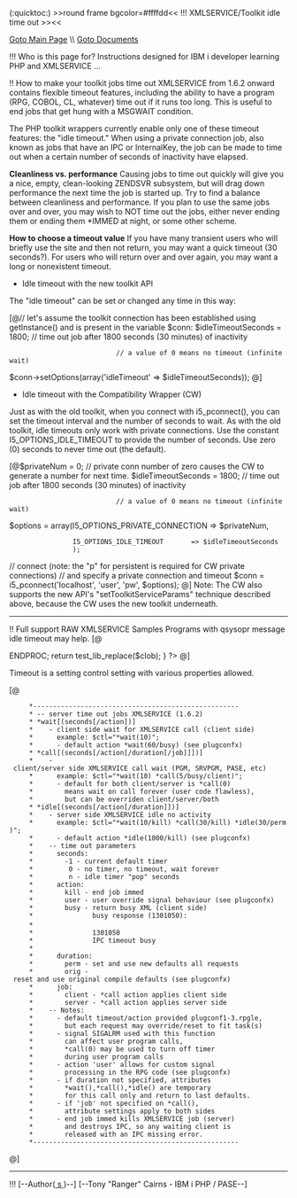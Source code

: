 (:quicktoc:)
>>round frame bgcolor=#ffffdd<<
!!! XMLSERVICE/Toolkit idle time out
>><<

[[XMLService/XMLService | Goto Main Page]]
\\
[[XMLSERVICEDocument | Goto Documents]]

!!! Who is this page for?
Instructions designed for IBM i developer learning PHP and XMLSERVICE ...


!! How to make your toolkit jobs time out
XMLSERVICE from 1.6.2 onward contains flexible timeout features, including the ability to have a program (RPG, COBOL, CL, whatever) time out if it runs too long. This is useful to end jobs that get hung with a MSGWAIT condition.

The PHP toolkit wrappers currently enable only one of these timeout features: the "idle timeout." When using a private connection job, also known as jobs that have an IPC or InternalKey, the job can be made to time out when a certain number of seconds of inactivity have elapsed.

'''Cleanliness vs. performance'''
Causing jobs to time out quickly will give you a nice, empty, clean-looking ZENDSVR subsystem, but will drag down performance the next time the job is started up. Try to find a balance between cleanliness and performance. If you plan to use the same jobs over and over, you may wish to NOT time out the jobs, either never ending them or ending them *IMMED at night, or some other scheme.

'''How to choose a timeout value'''
If you have many transient users who will briefly use the site and then not return, you may want a quick timeout (30 seconds?). For users who will return over and over again, you may want a long or nonexistent timeout.

* Idle timeout with the new toolkit API
The "idle timeout" can be set or changed any time in this way:

[@// let's assume the toolkit connection has been established using getInstance() and is present in the variable $conn:
$idleTimeoutSeconds = 1800; // time out job after 1800 seconds (30 minutes) of inactivity
                            // a value of 0 means no timeout (infinite wait)
$conn->setOptions(array('idleTimeout' => $idleTimeoutSeconds));
@]
* Idle timeout with the Compatibility Wrapper (CW)
Just as with the old toolkit, when you connect with i5_pconnect(), you can set the timeout interval and the number of seconds to wait. As with the old toolkit, idle timeouts only work with private connections. Use the constant I5_OPTIONS_IDLE_TIMEOUT to provide the number of seconds. Use zero (0) seconds to never time out (the default).

[@$privateNum = 0; // private conn number of zero causes the CW to generate a number for next time.
$idleTimeoutSeconds = 1800; // time out job after 1800 seconds (30 minutes) of inactivity
                            // a value of 0 means no timeout (infinite wait)
$options = array(I5_OPTIONS_PRIVATE_CONNECTION => $privateNum,
                 I5_OPTIONS_IDLE_TIMEOUT       => $idleTimeoutSeconds
                 );

// connect (note: the "p" for persistent is required for CW private connections)
// and specify a private connection and timeout
$conn = i5_pconnect('localhost', 'user', 'pw', $options);
@]
Note: The CW also supports the new API's "setToolkitServiceParams" technique described above, because the CW uses the new toolkit underneath.
----

!! Full support RAW XMLSERVICE Samples
Programs with qsysopr message idle timeout may help.
[@
<?php
// see connection.inc param details ...
require_once('connection.inc');
// call IBM i
if ($i5persistentconnect) $conn = db2_pconnect($database,$user,$password);
else $conn = db2_connect($database,$user,$password);
if (!$conn) die("Bad connect: $database,$user");
$stmt = db2_prepare($conn, "call $libxmlservice.iPLUG32K(?,?,?,?)");
if (!$stmt) die("Bad prepare: ".db2_stmt_errormsg());
$ctl .= " *idle(10)";
$clobIn = getxml();
$clobOut = "";
$ret=db2_bind_param($stmt, 1, "ipc", DB2_PARAM_IN);
$ret=db2_bind_param($stmt, 2, "ctl", DB2_PARAM_IN);
$ret=db2_bind_param($stmt, 3, "clobIn", DB2_PARAM_IN);
$ret=db2_bind_param($stmt, 4, "clobOut", DB2_PARAM_OUT);
$ret=db2_execute($stmt);
if (!$ret) die("Bad execute: ".db2_stmt_errormsg());
// -----------------
// output processing
// -----------------
// dump raw XML (easy test debug)
var_dump($clobOut);
// xml check via simplexml vs. expected results
$xmlobj = simplexml_load_string($clobOut);
if (!$xmlobj) die("Bad XML returned");
// good
if (strpos($clobOut,"Pointer not set")<=0) echo "Failure\n";
echo "Success\n";

//      *+++++++++++++++++++++++++++++++++++++++++++++++++++++++++++++++
//      * zzboom: bad function blow up
//      *+++++++++++++++++++++++++++++++++++++++++++++++++++++++++++++++
//     P zzboom          B                   export
//     D zzboom          PI
function getxml() {
$clob = <<<ENDPROC
<?xml version='1.0'?>
<script>
<pgm name='ZZSRV' lib='xyzlibxmlservicexyz' func='ZZBOOM'>
</pgm>
</script>
ENDPROC;
return test_lib_replace($clob);
}
?>
@]


Timeout is a setting control setting with various properties allowed.

[@
      *----------------------------------------------------
      * -- server time out jobs XMLSERVICE (1.6.2)
      * *wait[(seconds[/action])]
      *    - client side wait for XMLSERVICE call (client side)
      *      example: $ctl="*wait(10)";
      *      - default action *wait(60/busy) (see plugconfx)
      * *call[(seconds[/action[/duration[/job]]])]
      *    - client/server side XMLSERVICE call wait (PGM, SRVPGM, PASE, etc)
      *      example: $ctl="*wait(10) *call(5/busy/client)";
      *      - default for both client/server is *call(0)
      *        means wait on call forever (user code flawless),
      *        but can be overriden client/server/both
      * *idle[(seconds[/action[/duration]])]
      *    - server side XMLSERVICE idle no activity
      *      example: $ctl="*wait(10/kill) *call(30/kill) *idle(30/perm)";
      *      - default action *idle(1800/kill) (see plugconfx)
      *    -- time out parameters
      *      seconds:
      *        -1 - current default timer
      *         0 - no timer, no timeout, wait forever
      *         n - idle timer "pop" seconds
      *      action:
      *        kill - end job immed
      *        user - user override signal behaviour (see plugconfx)
      *        busy - return busy XML (client side)
      *               busy response (1301050):
      *               <error>
      *               <errnoxml>1301050</errnoxml>
      *               <xmlerrmsg>IPC timeout busy</xmlerrmsg>
      *               </error>
      *      duration:
      *        perm - set and use new defaults all requests
      *        orig - reset and use original compile defaults (see plugconfx)
      *      job:
      *        client - *call action applies client side
      *        server - *call action applies server side
      *    -- Notes:
      *      - default timeout/action provided plugconf1-3.rpgle,
      *        but each request may override/reset to fit task(s)
      *      - signal SIGALRM used with this function
      *        can affect user program calls,
      *        *call(0) may be used to turn off timer
      *        during user program calls
      *      - action 'user' allows for custom signal
      *        processing in the RPG code (see plugconfx)
      *      - if duration not specified, attributes
      *        *wait(),*call(),*idle() are temporary
      *        for this call only and return to last defaults.
      *      - if 'job' not specified on *call(),
      *        attribute settings apply to both sides
      *      - end job immed kills XMLSERVICE job (server)
      *        and destroys IPC, so any waiting client is
      *        released with an IPC missing error.
      *----------------------------------------------------
@]





----
!!! [--Author([[http://youngiprofessionals.com/wiki/index.php/XMLSERVICE/XMLSERVICETimeOut?action=expirediff | s ]])--]
[--Tony "Ranger" Cairns - IBM i PHP / PASE--]
